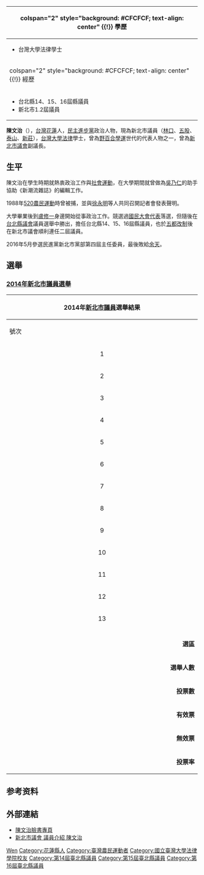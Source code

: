 {{Otheruses|other=名为陈文治的其他人物|陈扬 (1914年)}}
{{blpunsourced|time=2019-03-14T02:33:42+00:00}}
{{expand|time=2014-06-18T11:34:39+00:00}}
{{Infobox Officeholder
| name = 陳文治
| image = Replace this image male.svg
| imagesize = 200px
| office = [[File:Flag_of_New_Taipei_City.svg|35px]][[新北市議會|新北市議會]]第1-3屆議員
| term_start = 2010年12月25日
| term_end =
| width = 
| now =
| period =
| sex = 男
| birth_date = {{birth date and age|1967|6|13}}
| birth_place = {{TWN}}[[花蓮縣|花蓮縣]]
| death_date =
| death_place =
| Native place =  
| nationality = {{ROC}}
| party = {{Dpp}}
| spouse = 
| parents = 
| website =
}}
{| class="infobox bordered" style="width: 22em; font-size: 90%; text-align: left; float:right;" cellpadding="3"
|-
! colspan="2" style="background: #CFCFCF; text-align: center" {{!}} 學歷
|- 
| colspan="2" style="font-size: 90%" |<div style="text-align: left">
*台灣大學法律學士
</div>
|-
! colspan="2" style="background: #CFCFCF; text-align: center" {{!}} 經歷
|- 
| colspan="2" style="font-size: 90%" |<div style="text-align: left">
*台北縣14、15、16屆縣議員
*新北市1.2屆議員
</div>
|}

'''陳文治'''（{{bd|1967年|6月13日||}}），[[台灣|台灣]][[花蓮縣|花蓮]]人，[[民主進步黨|民主進步黨]]政治人物，現為新北市議員（[[林口區|林口]]、[[五股區|五股]]、[[泰山區_(台灣)|泰山]]、[[新莊區|新莊]]），[[台灣大學|台灣大學]][[法律|法律]]學士，曾為[[野百合學運|野百合學運]]世代的代表人物之一，曾為[[新北市議會|新北市議會]]副議長。

== 生平 ==
陳文治在學生時期就熱衷政治工作與[[社會運動|社會運動]]，在大學期間就曾做為[[吳乃仁|吳乃仁]]的助手協助《新潮流雜誌》的編輯工作。

1988年[[520農民運動|520農民運動]]時曾被捕，並與[[徐永明|徐永明]]等人共同召開記者會發表聲明。

大學畢業後到[[盧修一|盧修一]]身邊開始從事政治工作。競選過[[國民大會代表|國民大會代表]]落選，但隨後在[[台北縣議會|台北縣議會]]議員選舉中勝出，擔任台北縣14、15、16屆縣議員，也於[[五都改制|五都改制]]後在新北市議會順利連任二屆議員。

2016年5月參選民進黨新北市黨部第四屆主任委員，最後敗給[[余天|余天]]。

==選舉==
===[[2014年中華民國直轄市議員及縣市議員選舉|2014年新北市議員選舉]]===
{|class="wikitable collapsible" style="text-align:center"
|-
! colspan="7" width=620px|2014年[[新北市議員|新北市議員]]選舉結果
|-
!width=35| 號次
!width=75| 候選人
!width=35| 性別
!width=120| 政黨
!width=65| 得票數
!width=65| 得票率
!width=49| 當選標記
|-
| align="center"|1
| [[蔡健棠|蔡健棠]]
| align="center"|男
| {{Kmt}}
| align="right"|20,218
| align="right"|6.62%
|
|-
| align="center"|2
| '''[[宋明宗|宋明宗]]'''
| align="center"|男
| {{Kmt}}
| align="right"|24,326
| align="right"|7.97%
| align="center"|[[File:Vote1.svg|20px]]
|-
| align="center"|3
| '''[[陳明義|陳明義]]'''
| align="center"|男
| {{Kmt}}
| align="right"|20,466
| align="right"|6.70%
| align="center"|[[File:Vote1.svg|20px]]
|-
| align="center"|4
| '''[[何淑峯|何淑峯]]'''
| align="center"|女
| {{Dpp}}
| align="right"|24,987
| align="right"|8.18%
| align="center"|[[File:Vote1.svg|20px]]
|-
| align="center"|5
| '''[[賴秋媚|賴秋媚]]'''
| align="center"|女
| {{Dpp}}
| align="right"|21,927
| align="right"|7.18%
| align="center"|[[File:Vote1.svg|20px]]
|-
| align="center"|6
| [[董吉誠|董吉誠]]
| align="center"|男
| {{Nonp}}
| align="right"|1,521
| align="right"|0.50%
|
|-
| align="center"|7
| [[鍾宏仁|鍾宏仁]]
| align="center"|男
| {{Dpp}}
| align="right"|40,858
| align="right"|13.38%
| align="center"|[[File:Vote1.svg|20px]]
|-
| align="center"|8
| '''[[張晉婷|張晉婷]]'''
| align="center"|女
| {{Nonp}}
| align="right"|26,625
| align="right"|8.72%
| align="center"|[[File:Vote1.svg|20px]]當選無效
|-
| align="center"|9
| '''[[黃林玲玲|黃林玲玲]]'''
| align="center"|女
| {{Kmt}}
| align="right"|25,082
| align="right"|8.21%
| align="center"|[[File:Vote1.svg|20px]]
|-
| align="center"|10
| '''[[蔣根煌|蔣根煌]]'''
| align="center"|男
| {{Kmt}}
| align="right"|22,188
| align="right"|7.27%
| align="center"|[[File:Vote1.svg|20px]]
|-
| align="center"|11
| '''[[陳文治|陳文治]]'''
| align="center"|男
| {{Dpp}}
| align="right"|20,481
| align="right"|6.71%
| align="center"|[[File:Vote1.svg|20px]]
|-
| align="center"|12
| '''[[陳科名|陳科名]]'''
| align="center"|男
| {{Dpp}}
| align="right"|27,269
| align="right"|8.93%
| align="center"|[[File:Vote1.svg|20px]]
|-
| align="center"|13
| '''[[蔡淑君|蔡淑君]]'''
| align="center"|女
| {{Kmt}}
| align="right"|29,373
| align="right"|9.62%
| align="center"|[[File:Vote1.svg|20px]]
|-
|- bgcolor=EEEEEE 
| colspan="3" align="right" | '''選區''' || colspan="4" align="left" |　新北市第二選區
|- bgcolor=EEEEEE 
| colspan="3" align="right" | '''選舉人數''' || colspan="4" align="left" |　507,042
|- bgcolor=EEEEEE 
| colspan="3" align="right" | '''投票數''' || colspan="4" align="left" |　311,154
|- bgcolor=EEEEEE 
| colspan="3" align="right" | '''有效票''' || colspan="4" align="left" |　305,321
|- bgcolor=EEEEEE 
| colspan="3" align="right" | '''無效票''' || colspan="4" align="left" |　5,833
|- bgcolor=EEEEEE 
| colspan="3" align="right" | '''投票率''' || colspan="4" align="left" |　61.37%
|}

== 参考资料 ==
{{reflist}}

== 外部連結 ==
* [https://www.facebook.com/people/%E9%99%B3%E6%96%87%E6%B2%BB/100001098433196 陳文治臉書專頁]
* [http://www.ntp.gov.tw/content/list/list01-1-03-1.aspx?sid=492  新北市議會 議員介紹 陳文治]
{{第1屆新北市議員}}
{{第2屆新北市議員}}
{{第3屆新北市議員}}

{{Authority control}}
{{DEFAULTSORT:Chen陈}}
[[Category:陈姓|Wen]]
[[Category:花蓮縣人|Category:花蓮縣人]]
[[Category:臺灣農民運動者|Category:臺灣農民運動者]]
[[Category:國立臺灣大學法律學院校友|Category:國立臺灣大學法律學院校友]]
[[Category:第14屆臺北縣議員|Category:第14屆臺北縣議員]]
[[Category:第15屆臺北縣議員|Category:第15屆臺北縣議員]]
[[Category:第16屆臺北縣議員|Category:第16屆臺北縣議員]]